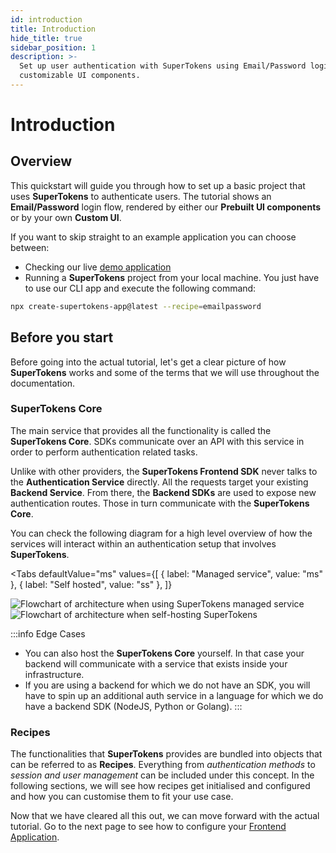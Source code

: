 ```yaml
---
id: introduction
title: Introduction
hide_title: true
sidebar_position: 1
description: >-
  Set up user authentication with SuperTokens using Email/Password login and
  customizable UI components.
---
```



# Introduction

## Overview

This quickstart will guide you through how to set up a basic project that uses **SuperTokens** to authenticate users.
The tutorial shows an **Email/Password** login flow, rendered by either our **Prebuilt UI components** or by your own **Custom UI**.

<RemoveForLLMs>
If you want to skip straight to an example application you can choose between:

- Checking our live [demo application](https://emailpassword.demo.supertokens.com/auth)
- Running a **SuperTokens** project from your local machine. You just have to use our CLI app and execute the following command:

```bash
npx create-supertokens-app@latest --recipe=emailpassword
```
</RemoveForLLMs>

## Before you start

Before going into the actual tutorial, let's get a clear picture of how **SuperTokens** works and some of the terms that we will use throughout the documentation.

### SuperTokens Core

The main service that provides all the functionality is called the **SuperTokens Core**. SDKs communicate over an API with this service in order to
perform authentication related tasks.

Unlike with other providers, the **SuperTokens Frontend SDK** never talks to the **Authentication Service** directly.
All the requests target your existing **Backend Service**.
From there, the **Backend SDKs** are used to expose new authentication routes. Those in turn communicate with the **SuperTokens Core**.

You can check the following diagram for a high level overview of how the services will interact within an authentication setup that involves **SuperTokens**.

<Tabs
  defaultValue="ms"
  values={[
    { label: "Managed service", value: "ms" },
    { label: "Self hosted", value: "ss" },
  ]}
>
  <TabItem value="ms">
    <img
      src="/img/architecture/managed_service_without_dashboard.png"
      alt="Flowchart of architecture when using SuperTokens managed service"
    />
  </TabItem>
  <TabItem value="ss">
    <img
      src="/img/architecture/self_hosted_without_dashboard.png"
      alt="Flowchart of architecture when self-hosting SuperTokens"
    />
  </TabItem>
</Tabs>

:::info Edge Cases

- You can also host the **SuperTokens Core** yourself. In that case your backend will communicate with a service that exists inside your infrastructure.
- If you are using a backend for which we do not have an SDK, you will have to spin up an additional auth service in a language for which we do have a backend SDK (NodeJS, Python or Golang).
  :::

### Recipes

The functionalities that **SuperTokens** provides are bundled into objects that can be referred to as **Recipes**.
Everything from _authentication methods_ to _session and user management_ can be included under this concept.
In the following sections, we will see how recipes get initialised and configured and how you can customise them to fit your use case.

Now that we have cleared all this out, we can move forward with the actual tutorial.
Go to the next page to see how to configure your [Frontend Application](./frontend-setup).

